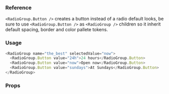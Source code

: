 ### Reference

`<RadioGroup.Button />` creates a button instead of a radio default looks, be sure to use `<RadioGroup.Button />` as `<RadioGroup />` children so it inherit default spacing, border and color pallete tokens.

### Usage

```javascript reactLive=true center=true
<RadioGroup name="the_best" selectedValue="now">
  <RadioGroup.Button value="24h">24 hours</RadioGroup.Button>
  <RadioGroup.Button value="now">Open now</RadioGroup.Button>
  <RadioGroup.Button value="sundays">At Sundays</RadioGroup.Button>
</RadioGroup>
```

### Props

<PropsTable component="RadioGroup" platform="web" />
